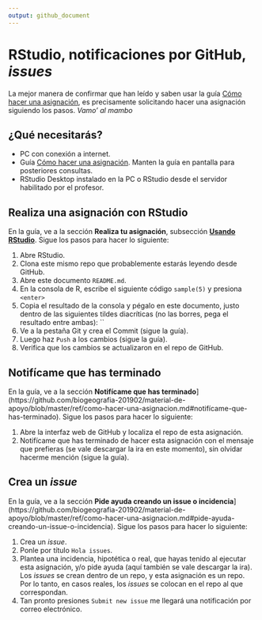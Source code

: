 ```yaml
---
output: github_document
---
```


<!-- Este .md fue generado a partir del .Rmd homónimo. Edítese el .Rmd -->


# RStudio, notificaciones por GitHub, *issues*

La mejor manera de confirmar que han leído y saben usar la guía [Cómo hacer una asignación](https://github.com/biogeografia-201902/material-de-apoyo/blob/master/ref/como-hacer-una-asignacion.md), es precisamente solicitando hacer una asignación siguiendo los pasos. *Vamo' al mambo*

## ¿Qué necesitarás?

* PC con conexión a internet. 
* Guía [Cómo hacer una asignación](https://github.com/biogeografia-201902/material-de-apoyo/blob/master/ref/como-hacer-una-asignacion.md#realiza-tu-asignación). Manten la guía en pantalla para posteriores consultas.
* RStudio Desktop instalado en la PC o RStudio desde el servidor habilitado por el profesor.

## Realiza una asignación con RStudio

En la guía, ve a la sección **Realiza tu asignación**, subsección [**Usando RStudio**](https://github.com/biogeografia-201902/material-de-apoyo/blob/master/ref/como-hacer-una-asignacion.md#usando-rstudio). Sigue los pasos para hacer lo siguiente:

1. Abre RStudio.
2. Clona este mismo repo que probablemente estarás leyendo desde GitHub.
3. Abre este documento `README.md`.
4. En la consola de R, escribe el siguiente código `sample(5)` y presiona `<enter>`
5. Copia el resultado de la consola y pégalo en este documento, justo dentro de las siguientes tildes diacríticas (no las borres, pega el resultado entre ambas): ``
6. Ve a la pestaña Git y crea el Commit (sigue la guía).
7. Luego haz `Push` a los cambios (sigue la guía).
8. Verifica que los cambios se actualizaron en el repo de GitHub.

## Notifícame que has terminado

En la guía, ve a la sección **Notifícame que has terminado**](https://github.com/biogeografia-201902/material-de-apoyo/blob/master/ref/como-hacer-una-asignacion.md#notifícame-que-has-terminado). Sigue los pasos para hacer lo siguiente:

1. Abre la interfaz web de GitHub y localiza el repo de esta asignación. 
2. Notifícame que has terminado de hacer esta asignación con el mensaje que prefieras (se vale descargar la ira en este momento), sin olvidar hacerme mención (sigue la guía).
   
## Crea un *issue*

En la guía, ve a la sección **Pide ayuda creando un issue o incidencia**](https://github.com/biogeografia-201902/material-de-apoyo/blob/master/ref/como-hacer-una-asignacion.md#pide-ayuda-creando-un-issue-o-incidencia). Sigue los pasos para hacer lo siguiente:

1. Crea un *issue*.
2. Ponle por título `Hola issues`.
3. Plantea una incidencia, hipotética o real, que hayas tenido al ejecutar esta asignación, y/o pide ayuda (aquí también se vale descargar la ira). Los *issues* se crean dentro de un repo, y esta asignación es un repo. Por lo tanto, en casos reales, los *issues* se colocan en el repo al que correspondan.
4. Tan pronto presiones `Submit new issue` me llegará una notificación por correo electrónico.

